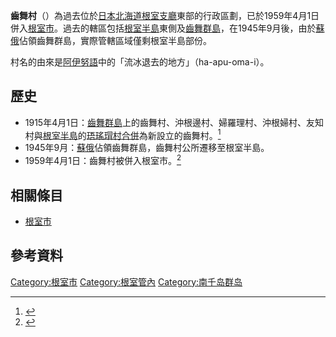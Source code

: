 {{日本町村 (廢除)
| 自治體名=齒舞
| 町村=村
| 町村章=
| 日文原名=歯舞村
| 平假名=はぼまいむら
| 羅馬字拼音=Habomai-mura
| 廢除時間=1959年4月1日
| 廢除理由=[[編入合併|編入合併]]
| 廢除時處置='''齒舞村'''、根室市→[[根室市|根室市]]
| 現在自治體=根室市
| 都道府縣=北海道
| 支廳=根室支廳
| 郡=花咲郡
| 編號=
| 面積=
| 邊界未定=
| 人口=
| 統計時間=
| 自治體=
| 樹=
| 花=
| 其他象徵物=
| 其他象徵=
| 郵遞區號=
| 所在地=
| 電話號碼=
| 外部連結=
| 經度=
| 緯度=
| 地圖=
| 註記=
}}
'''齒舞村'''（{{jpn|j=歯舞村|kyu=齒舞村|hg=はぼまいむら|rm=Habomai mura|f=y}}）為過去位於[[日本|日本]][[北海道|北海道]][[根室支廳|根室支廳]]東部的行政區劃，已於1959年4月1日併入[[根室市|根室市]]。過去的轄區包括[[根室半島|根室半島]]東側及[[齒舞群島|齒舞群島]]，在1945年9月後，由於[[蘇俄|蘇俄]]佔領齒舞群島，實際管轄區域僅剩根室半島部份。

村名的由來是[[阿伊努語|阿伊努語]]中的「流冰退去的地方」（ha-apu-oma-i）。
==歷史==
*1915年4月1日：[[齒舞群島|齒舞群島]]上的齒舞村、沖根邊村、婦羅理村、沖根婦村、友知村與[[根室半島|根室半島]]的[[珸瑤瑁村|珸瑤瑁村]][[市町村合併|合併]]為新設立的齒舞村。<ref>{{Cite web| url=http://homepage1.nifty.com/ishato/tiri/sityoson/01hokkai/01_hokkai21.htm#nemuro| title=市町村的變遷 - 北海道［道東・道北］| publisher=ISSIE| accessdate=2008年7月21日| language=ja| deadurl=yes| archiveurl=https://web.archive.org/web/20091001194212/http://homepage1.nifty.com/ishato/tiri/sityoson/01hokkai/01_hokkai21.htm#nemuro| archivedate=2009年10月1日}}</ref>
*1945年9月：[[蘇俄|蘇俄]]佔領齒舞群島，齒舞村公所遷移至根室半島。
*1959年4月1日：齒舞村被併入根室市。<ref>{{Cite web| publisher=根室市政府| title=根室市的簡史| url=http://www.city.nemuro.hokkaido.jp/dcitynd.nsf/image/735086ed1b6a507b492570930028b203/$FILE/nenpo.pdf| format=PDF| accessdate=2008年7月21日| language=ja| deadurl=yes| archiveurl=https://web.archive.org/web/20150923204109/http://www.city.nemuro.hokkaido.jp/dcitynd.nsf/image/735086ed1b6a507b492570930028b203/$FILE/nenpo.pdf| archivedate=2015年9月23日}}</ref>

==相關條目==
*[[根室市|根室市]]

==參考資料==
<div style="font-size: 85%">
<references />
</div>

{{根室支廳}}

[[Category:根室市|Category:根室市]]
[[Category:根室管內|Category:根室管內]]
[[Category:南千岛群岛|Category:南千岛群岛]]